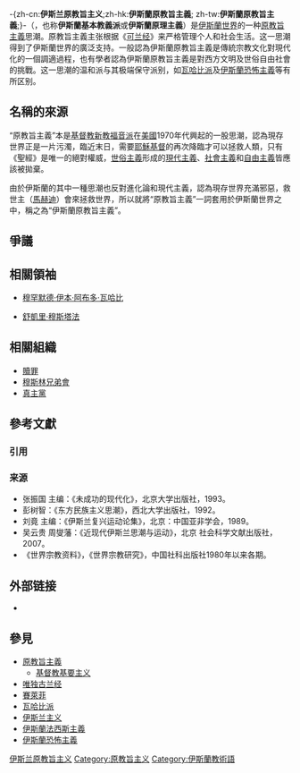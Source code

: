 {{No footnotes|time=2012-09-03}}

{{NoteTA
|G1 = 伊斯蘭基本教義派
|G2 = Islamic fundamentalism
|G3 = 
|T=zh-hans:伊斯兰原教旨主义; zh-tw:伊斯蘭基本教義派; zh-hk:伊斯蘭原教旨主義;
|1=zh-hans:原教旨主义; zh-tw:基本教義派; zh-hk:原教旨主義;
}}

-{zh-cn:'''伊斯兰原教旨主义''';zh-hk:'''伊斯蘭原教旨主義'''; zh-tw:'''伊斯蘭原教旨主義''';}-（{{lang-en|Islamic fundamentalism}}，也称'''伊斯蘭基本教義派'''或'''伊斯蘭原理主義'''）是[[伊斯蘭世界|伊斯蘭世界]]的一种[[原教旨主義|原教旨主義]]思潮。原教旨主義主张根据《[[古兰经|可兰经]]》来严格管理个人和社会生活。这一思潮得到了伊斯蘭世界的廣泛支持。一般認為伊斯蘭原教旨主義是傳統宗教文化對現代化的一個調適過程，也有學者認為伊斯蘭原教旨主義是對西方文明及世俗自由社會的挑戰。这一思潮的温和派与其极端保守派别，如[[瓦哈比派|瓦哈比派]]及[[伊斯蘭恐怖主義|伊斯蘭恐怖主義]]等有所区别。

== 名稱的來源 ==
“原教旨主義”本是[[基督教|基督教]][[新教|新教]][[福音派|福音派]]在[[美國|美國]]1970年代興起的一股思潮，認為現存世界正是一片污濁，臨近末日，需要[[耶穌基督|耶穌基督]]的再次降臨才可以拯救人類，只有《聖經》是唯一的絕對權威，[[世俗主義|世俗主義]]形成的[[現代主義|現代主義]]、[[社會主義|社會主義]]和[[自由主義|自由主義]]皆應該被拋棄。

由於伊斯蘭的其中一種思潮也反對進化論和現代主義，認為現存世界充滿邪惡，救世主（[[馬赫迪|馬赫迪]]）會來拯救世界，所以{{Who|1=一些西方學者}}就將“原教旨主義”一詞套用於伊斯蘭世界之中，稱之為“伊斯蘭原教旨主義”。

==爭議==

==相關領袖==

* [[穆罕默德·伊本·阿布多·瓦哈比|穆罕默德·伊本·阿布多·瓦哈比]]

*[[舒凱里·穆斯塔法|舒凱里·穆斯塔法]]

==相關組織==
*[[贖罪|贖罪]]
*[[穆斯林兄弟會|穆斯林兄弟會]]
*[[真主黨|真主黨]]

== 參考文獻 ==
=== 引用 ===
{{Reflist}}

=== 来源 ===
* 张振国 主编：《未成功的现代化》，北京大学出版社，1993。
* 彭树智：《东方民族主义思潮》，西北大学出版社，1992。
* 刘竟 主编：《伊斯兰复兴运动论集》，北京：中国亚非学会，1989。  
* 吴云贵 周燮藩：《近现代伊斯兰思潮与运动》，北京 社会科学文献出版社，2007。
* 《世界宗教资料》，《世界宗教研究》，中国社科出版社1980年以来各期。

== 外部链接 ==
* {{Commons category-inline|Islamic fundamentalism}}

== 參見 ==
{{Portal box|伊斯兰教}}
* [[原教旨主義|原教旨主義]]
** [[基督教基要主义|基督教基要主义]]
* [[唯独古兰经|唯独古兰经]]
* [[賽萊菲|賽萊菲]]
* [[瓦哈比派|瓦哈比派]]
* [[伊斯兰主义|伊斯兰主义]]
* [[伊斯蘭法西斯主義|伊斯蘭法西斯主義]]
* [[伊斯蘭恐怖主義|伊斯蘭恐怖主義]]
{{伊斯蘭教主題}}

[[Category:伊斯兰原教旨主义|]]
[[Category:原教旨主义|Category:原教旨主义]]
[[Category:伊斯蘭教術語|Category:伊斯蘭教術語]]
